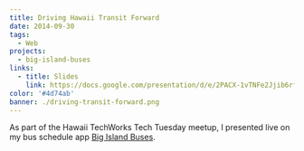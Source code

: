 ```yaml
---
title: Driving Hawaii Transit Forward
date: 2014-09-30
tags:
  - Web
projects:
  - big-island-buses
links:
  - title: Slides
    link: https://docs.google.com/presentation/d/e/2PACX-1vTNFe2Jjib6rfVeHsIZvwpl5Xv_es83MJKt_qxGEYErEGAtVLXvYteiZwN7MziJPM-R3eyXKGb3jJhg/pub?start=false&loop=false
color: '#4d74ab'
banner: ./driving-transit-forward.png
---
```


As part of the Hawaii TechWorks Tech Tuesday meetup, I presented live on my bus schedule app [Big Island Buses](/projects/big-island-buses/).
